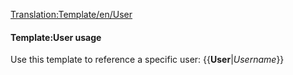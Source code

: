 <noinclude>[[Translation:Template/en/User]]</noinclude><includeonly>[[User:{{{1}}}|{{{1}}}]]</includeonly><noinclude> 
====Template:User usage==== 
Use this template to reference a specific user: 
<nowiki>{{</nowiki>'''User'''|''Username''<nowiki>}}</nowiki> </noinclude>